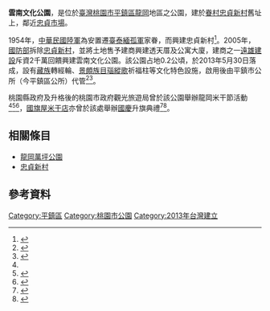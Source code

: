 {{公園
| 名稱           = 雲南文化公園
| 原名           = 
| 圖片	= File:Hûn-lâm Bûn-hòa Kong-hn̂g 20211027.jpg
| 圖片尺寸       = 300px
| 圖片說明       = 雲南文化公園石碑與後方國旗旗海
| 類型           = 公共公園
| 地點           = [[桃園市|桃園市]][[平鎮區|平鎮區]]忠貞里龍平路、忠貞一街口
| 經緯度         = 
| 面積           = 
| 前身           = [[忠貞新村|忠貞新村]]
| 設立時間       = {{Start date and age|2013|05|30|p=yes}} 
| 管理者         =  
| 年遊客數       = 
| 開放時間       = 全年無休
| 設備、遊具     =
| 停車場         =路邊停車格
| 無障礙設施     =
| 建築師、工程師 =
| 告示           =
| 事務所         =
| 事務所所在地   =
| 電話號碼       =
| 交通方式       =
| 備註           =
| 官方網站       =}}

'''雲南文化公園'''，是位於[[臺灣|臺灣]][[桃園市|桃園市]][[平鎮區|平鎮區]][[龍岡|龍岡]]地區之公園，建於[[眷村|眷村]][[忠貞新村|忠貞新村]]舊址上，鄰近[[忠貞市場|忠貞市場]]。

1954年，[[中華民國陸軍|中華民國陸軍]]為安置遷[[臺灣|臺]][[泰緬孤軍|泰緬孤軍]]家眷，而興建忠貞新村<ref name=chen2015>{{cite|author=陳意倫|title=認同與記憶的眷村文化—以桃園陸光二村為例|url=https://nccur.lib.nccu.edu.tw/bitstream/140.119/76896/1/800401.pdf|publisher=國立政治大學台灣史研究所碩士論文|year=2015}}</ref>。2005年，[[中華民國國防部|國防部]]拆除[[忠貞新村|忠貞新村]]，並將土地售予建商興建透天厝及公寓大廈，建商之一[[遠雄企業團|遠雄建設]]斥資2千萬回饋興建雲南文化公園。該公園占地0.2公頃，於2013年5月30日落成，設有[[藏族|藏族]]轉經輪、[[景頗族|景頗族]][[目瑙縱歌|目瑙縱歌]]祈福柱等文化特色設施，啟用後由平鎮市公所（今平鎮區公所）代管<ref name=tyg130530>{{cite|author=|title=雲南文化公園啟用典禮|url=https://gazette.tycg.gov.tw/TYBulletin/Home/ViewMain/202|journal=桃園縣政府公報102年度第11期|publisher=桃園縣政府|date=2013-05-30}}</ref><ref name=moc181023>{{cite|author=|title=展演場地資訊：桃園市平鎮區雲南文化公園|url=http://event.moc.gov.tw/sp.asp?xdurl=ccEvent2016/ccEvent_cp.asp&cuItem=2289280&ctNode=676&mp=1|website=全國藝文活動資訊網|publisher=中華民國文化部|date=2018-10-23}}</ref>。

桃園縣政府及升格後的桃園市政府觀光旅遊局曾於該公園舉辦龍岡米干節活動<ref name=tyg130530/><ref name=moc170414>{{cite|author=|title=2017龍岡米干節：長街宴|url=http://event.moc.gov.tw/sp.asp?xdurl=ccEvent2016/ccEvent_cp.asp&cuItem=2289280&ctNode=676&mp=1|website=全國藝文活動資訊網|publisher=中華民國文化部|date=2017-04-14}}</ref><ref name=tyt181006>{{cite|author=|title=龍岡米干節|url=https://travel.tycg.gov.tw/zh-tw/event/calendardetail/14543|website=桃園觀光導覽網|publisher=桃園市政府觀光旅遊局|date=2018-10-06}}</ref>，[[國旗屋米干店|國旗屋米干店]]亦曾於該處舉辦[[中華民國國慶日|國慶]]升旗典禮<ref name=udn131009>{{cite|author=林麗如、劉愛生|title=張老旺國旗屋 移師雲南公園|url=|journal=聯合報|date=2013-10-09}}</ref><ref name=udn201010>{{cite|author=高宇震|title=中壢國旗屋第26年升旗 3萬旗海飛揚2千人到場|url=https://udn.com/news/story/10474/4925063|journal=聯合報|date=2020-10-10}}</ref>。

==相關條目==
*[[龍岡萬坪公園|龍岡萬坪公園]]
*[[忠貞新村|忠貞新村]]

==參考資料==
{{reflist}}


[[Category:平鎮區|Category:平鎮區]]
[[Category:桃園市公園|Category:桃園市公園]]
[[Category:2013年台灣建立|Category:2013年台灣建立]]